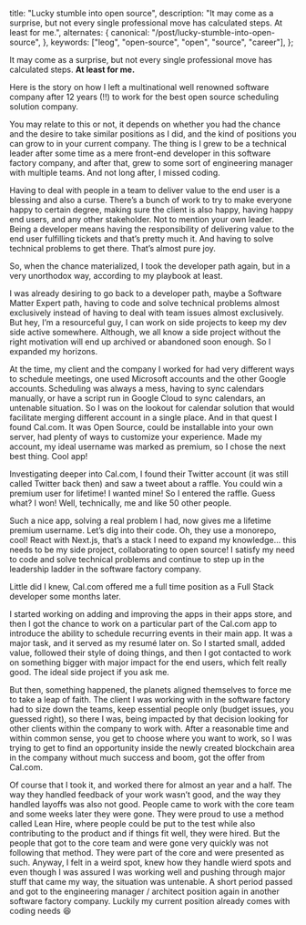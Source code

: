   title: "Lucky stumble into open source",
  description: "It may come as a surprise, but not every single professional move has calculated steps. At least for me.",
  alternates: {
    canonical: "/post/lucky-stumble-into-open-source",
  },
  keywords: ["leog", "open-source", "open", "source", "career"],
};

It may come as a surprise, but not every single professional move has calculated steps. **At least for me.**

Here is the story on how I left a multinational well renowned software company after 12 years (!!) to work for the best open source scheduling solution company.

You may relate to this or not, it depends on whether you had the chance and the desire to take similar positions as I did, and the kind of positions you can grow to in your current company. The thing is I grew to be a technical leader after some time as a mere front-end developer in this software factory company, and after that, grew to some sort of engineering manager with multiple teams. And not long after, I missed coding.

Having to deal with people in a team to deliver value to the end user is a blessing and also a curse. There’s a bunch of work to try to make everyone happy to certain degree, making sure the client is also happy, having happy end users, and any other stakeholder. Not to mention your own leader. Being a developer means having the responsibility of delivering value to the end user fulfilling tickets and that’s pretty much it. And having to solve technical problems to get there. That’s almost pure joy.

So, when the chance materialized, I took the developer path again, but in a very unorthodox way, according to my playbook at least.

I was already desiring to go back to a developer path, maybe a Software Matter Expert path, having to code and solve technical problems almost exclusively instead of having to deal with team issues almost exclusively. But hey, I’m a resourceful guy, I can work on side projects to keep my dev side active somewhere. Although, we all know a side project without the right motivation will end up archived or abandoned soon enough. So I expanded my horizons.

At the time, my client and the company I worked for had very different ways to schedule meetings, one used Microsoft accounts and the other Google accounts. Scheduling was always a mess, having to sync calendars manually, or have a script run in Google Cloud to sync calendars, an untenable situation. So I was on the lookout for calendar solution that would facilitate merging different account in a single place. And in that quest I found Cal.com. It was Open Source, could be installable into your own server, had plenty of ways to customize your experience. Made my account, my ideal username was marked as premium, so I chose the next best thing. Cool app!

Investigating deeper into Cal.com, I found their Twitter account (it was still called Twitter back then) and saw a tweet about a raffle. You could win a premium user for lifetime! I wanted mine! So I entered the raffle. Guess what? I won! Well, technically, me and like 50 other people.

Such a nice app, solving a real problem I had, now gives me a lifetime premium username. Let’s dig into their code. Oh, they use a monorepo, cool! React with Next.js, that’s a stack I need to expand my knowledge… this needs to be my side project, collaborating to open source! I satisfy my need to code and solve technical problems and continue to step up in the leadership ladder in the software factory company.

Little did I knew, Cal.com offered me a full time position as a Full Stack developer some months later.

I started working on adding and improving the apps in their apps store, and then I got the chance to work on a particular part of the Cal.com app to introduce the ability to schedule recurring events in their main app. It was a major task, and it served as my resumé later on. So I started small, added value, followed their style of doing things, and then I got contacted to work on something bigger with major impact for the end users, which felt really good. The ideal side project if you ask me.

But then, something happened, the planets aligned themselves to force me to take a leap of faith. The client I was working with in the software factory had to size down the teams, keep essential people only (budget issues, you guessed right), so there I was, being impacted by that decision looking for other clients within the company to work with. After a reasonable time and within common sense, you get to choose where you want to work, so I was trying to get to find an opportunity inside the newly created blockchain area in the company without much success and boom, got the offer from Cal.com.

Of course that I took it, and worked there for almost an year and a half. The way they handled feedback of your work wasn’t good, and the way they handled layoffs was also not good. People came to work with the core team and some weeks later they were gone. They were proud to use a method called Lean Hire, where people could be put to the test while also contributing to the product and if things fit well, they were hired. But the people that got to the core team and were gone very quickly was not following that method. They were part of the core and were presented as such. Anyway, I felt in a weird spot, knew how they handle wierd spots and even though I was assured I was working well and pushing through major stuff that came my way, the situation was untenable. A short period passed and got to the engineering manager / architect position again in another software factory company. Luckily my current position already comes with coding needs 😆

